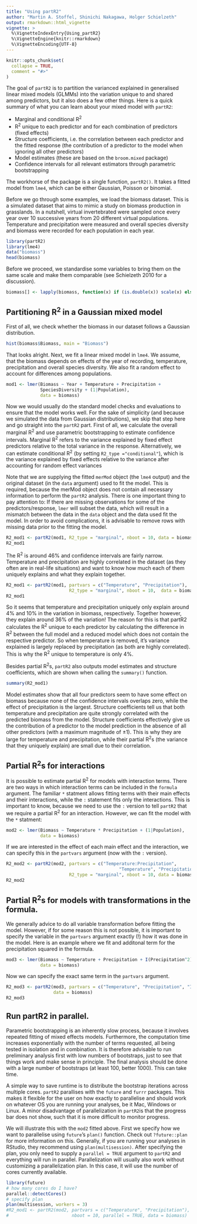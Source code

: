 ```yaml
---
title: "Using partR2"
author: "Martin A. Stoffel, Shinichi Nakagawa, Holger Schielzeth"
output: rmarkdown::html_vignette
vignette: >
  %\VignetteIndexEntry{Using_partR2}
  %\VignetteEngine{knitr::rmarkdown}
  %\VignetteEncoding{UTF-8}
---
```


```r
knitr::opts_chunk$set(
  collapse = TRUE,
  comment = "#>"
)
```


The goal of `partR2` is to partition the varianced explained in generalised linear mixed models (GLMMs) into the variation unique to and shared among predictors, but it also does a few other things. Here is a quick summary of what you can learn about your mixed model with `partR2`:

* Marginal and conditional R^2^ 
* R^2^ unique to each predictor and for each combination of predictors (fixed effects)
* Structure coefficients, i.e. the correlation between each predictor and the fitted response (the contribution of a predictor to the model when ignoring all other predictors)
* Model estimates (these are based on the `broom.mixed` package)
* Confidence intervals for all relevant estimators through parametric bootstrapping

The workhorse of the package is a single function, `partR2()`. It takes a fitted model from `lme4`, which can be either Gaussian, Poisson or binomial.

Before we go through some examples, we load the biomass dataset. This is a simulated dataset that aims to mimic a study on biomass production in grasslands. In a nutshell, virtual invertebrated were sampled once every year over 10 successive years from 20 different virtual populations. Temperature and precipitation were measured and overall species diversity and biomass were recorded for each population in each year.

```r
library(partR2)
library(lme4)
data("biomass")
head(biomass)
```

Before we proceed, we standardise some variables to bring them on the same scale and make them comparable (see Schielzeth 2010 for a discussion).
```r
biomass[] <- lapply(biomass, function(x) if (is.double(x)) scale(x) else x)
```

## Partitioning R^2^ in a Gaussian mixed model

First of all, we check whether the biomass in our dataset follows a Gaussian distribution.
```r
hist(biomass$Biomass, main = "Biomass")
```

That looks alright. Next, we fit a linear mixed model in `lme4`. We assume, that the biomass depends on effects of the year of recording, temperature, precipitation and overall species diversity. We also fit a random effect to account for differences among populations.

```r
mod1 <- lmer(Biomass ~ Year + Temperature + Precipitation + 
             SpeciesDiversity + (1|Population), 
             data = biomass)
```

Now we would usually do the standard model checks and evaluations to ensure that the model works well. For the sake of simplicity (and because we simulated the data from Gaussian distributions), we skip that step here and go straight into the `partR2` part. First of all, we calculate the overall marginal R^2^ and use parametric bootstrapping to estimate confidence intervals. Marginal R^2^ refers to the variance explained by fixed effect predictors relative to the total variance in the response. Alternatively, we can estimate conditional R^2^ (by setting `R2_type ="conditional"`), which is the variance explained by fixed effects relative to the variance after accounting for random effect variances

Note that we are supplying the fitted `merMod` object (the `lme4` output) and the original dataset (in the `data` argument) used to fit the model.  This is required, because the merMod object does not contain all necessary information to perform the `partR2` analysis. There is one important thing to pay attention to: If there are missing observations for some of the predictors/response, `lmer` will subset the data, which will result in a mismatch between the data in the `data` object and the data used fit the model. In order to avoid complications, it is advisable to remove rows with missing data prior to the fitting the model. 

```r
R2_mod1 <- partR2(mod1, R2_type = "marginal", nboot = 10, data = biomass)
R2_mod1
```

The R^2^ is around 46% and confidence intervals are fairly narrow. Temperature and precipitation are highly correlated in the dataset (as they often are in real-life situations) and want to know how much each of them uniquely explains and what they explain together.

```r
R2_mod1 <- partR2(mod1, partvars = c("Temperature", "Precipitation"), 
                        R2_type = "marginal", nboot = 10,  data = biomass)
R2_mod1
```

So it seems that temperature and precipitation uniquely only explain around 4% and 10% in the variation in biomass, respectively. Together however, they explain around 36% of the variation! The reason for this is that partR2 calculates the R^2^ unique to each predictor by calculating the difference in R^2^ between the full model and a reduced model which does not contain the respective predictor. So when temperature is removed, it's variance explained is largely replaced by precipitation (as both are highly correlated). This is why the R^2^ unique to temperature is only 4%.  

Besides partial R^2^s, `partR2` also outputs model estimates and structure coefficients, which are shown when calling the `summary()` function. 

```r
summary(R2_mod1)
```

Model estimates show that all four predictors seem to have some effect on biomass because none of the confidence intervals overlaps zero, while the effect of precipitation is the largest. Structure coefficients tell us that both temperature and precipitation are quite strongly correlated with the predicted biomass from the model. Structure coefficients effectively give us the contribution of a predictor to the model prediction in the absence of all other predictors (with a maximum magnitude of ±1). This is why they are large for temperature and precipitation, while their partial R^2^s (the variance that they uniquely explain) are small due to their correlation. 

## Partial R^2^s for interactions

It is possible to estimate partial R^2^ for models with interaction terms. There are two ways in which interaction terms can be included in the `formula` argument. The familiar `*` statment allows fitting terms with their main effects and their interactions, while the `:` statement fits only the interactions. This is important to know, because we need to use the `:` version to tell `partR2` that we require a partial R^2^ for an interaction. However, we can fit the model with the `*` statment:

```r
mod2 <- lmer(Biomass ~ Temperature * Precipitation + (1|Population), 
             data = biomass)
```

If we are interested in the effect of each main effect and the interaction, we can specify this in the `partvars` argument (now with the `:` version).

```r
R2_mod2 <- partR2(mod2, partvars = c("Temperature:Precipitation", 
                                           "Temperature", "Precipitation"), 
                        R2_type = "marginal", nboot = 10, data = biomass)
R2_mod2
```


## Partial R^2^s for models with transformations in the formula.

We generally advice to do all variable transformation before fitting the model. However, if for some reason this is not possible, it is important to specify the variable in the `partvars` argument exactly (!) how it was done in the model. Here is an example where we fit and additonal term for the precipitation squared in the formula. 

```r
mod3 <- lmer(Biomass ~ Temperature + Precipitation + I(Precipitation^2) + (1|Population), 
             data = biomass)
```

Now we can specify the exact same term in the `partvars` argument.

```r
R2_mod3 <- partR2(mod3, partvars = c("Temperature", "Precipitation", "I(Precipitation^2)"), 
                  data = biomass)
R2_mod3
```

## Run partR2 in parallel.

Parametric bootstrapping is an inherently slow process, because it involves repeated fitting of mixed effects models. Furthermore, the computation time increases exponentially with the number of terms requested, all being tested in isolation and in combination. It is therefore advisable to run preliminary analysis first with low numbers of bootstraps, just to see that things work and make sense in principle. The final analysis should be done with a large number of bootstraps (at least 100, better 1000). This can take time.

A simple way to save runtime is to distribute the bootstrap iterations across multiple cores. `partR2` parallises with the `future` and `furrr` packages. This makes it flexible for the user on how exactly to parallelise and should work on whatever OS you are running your analyses, be it Mac, Windows or Linux. A minor disadvantage of parallelization in `partR2`is that the progress bar does not show, such that it is more difficult to monitor progress.

We will illustrate this with the `mod2` fitted above. First we specify how we want to parallelise using `future`'s `plan()` function. Check out `?future::plan` for more information on this. Generally, if you are running your analyses in RStudio, they recommend using `plan(multisession)`. After specifying the plan, you only need to supply a `parallel = TRUE` argument to `partR2` and everything will run in parallel. Parallelization will usually also work without customizing a parallelization plan. In this case, it will use the number of cores currently available.

```r
library(future)
# how many cores do I have?
parallel::detectCores()
# specify plan
plan(multisession, workers = 3)
#R2_mod1 <- partR2(mod2, partvars = c("Temperature", "Precipitation"), 
#                        nboot = 10, parallel = TRUE, data = biomass)
```

